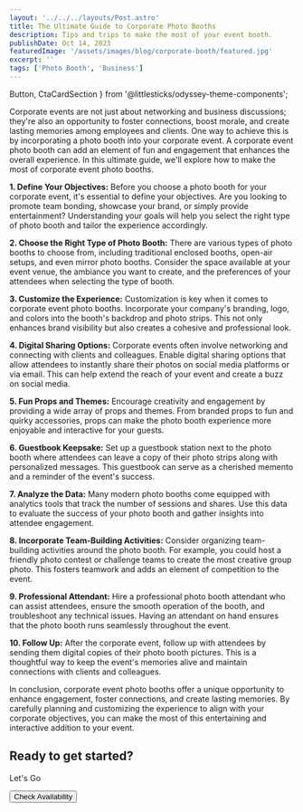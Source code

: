 ```yaml
---
layout: '../../../layouts/Post.astro'
title: The Ultimate Guide to Corporate Photo Booths
description: Tips and trips to make the most of your event booth.
publishDate: Oct 14, 2023
featuredImage: '/assets/images/blog/corporate-booth/featured.jpg'
excerpt: ''
tags: ['Photo Booth', 'Business']
---
```

  Button,
  CtaCardSection
} from '@littlesticks/odyssey-theme-components';

Corporate events are not just about networking and business discussions; they're also an opportunity to foster connections, boost morale, and create lasting memories among employees and clients. One way to achieve this is by incorporating a photo booth into your corporate event. A corporate event photo booth can add an element of fun and engagement that enhances the overall experience. In this ultimate guide, we'll explore how to make the most of corporate event photo booths.

**1. Define Your Objectives:**
Before you choose a photo booth for your corporate event, it's essential to define your objectives. Are you looking to promote team bonding, showcase your brand, or simply provide entertainment? Understanding your goals will help you select the right type of photo booth and tailor the experience accordingly.

**2. Choose the Right Type of Photo Booth:**
There are various types of photo booths to choose from, including traditional enclosed booths, open-air setups, and even mirror photo booths. Consider the space available at your event venue, the ambiance you want to create, and the preferences of your attendees when selecting the type of booth.

**3. Customize the Experience:**
Customization is key when it comes to corporate event photo booths. Incorporate your company's branding, logo, and colors into the booth's backdrop and photo strips. This not only enhances brand visibility but also creates a cohesive and professional look.

**4. Digital Sharing Options:**
Corporate events often involve networking and connecting with clients and colleagues. Enable digital sharing options that allow attendees to instantly share their photos on social media platforms or via email. This can help extend the reach of your event and create a buzz on social media.

**5. Fun Props and Themes:**
Encourage creativity and engagement by providing a wide array of props and themes. From branded props to fun and quirky accessories, props can make the photo booth experience more enjoyable and interactive for your guests.

**6. Guestbook Keepsake:**
Set up a guestbook station next to the photo booth where attendees can leave a copy of their photo strips along with personalized messages. This guestbook can serve as a cherished memento and a reminder of the event's success.

**7. Analyze the Data:**
Many modern photo booths come equipped with analytics tools that track the number of sessions and shares. Use this data to evaluate the success of your photo booth and gather insights into attendee engagement.

**8. Incorporate Team-Building Activities:**
Consider organizing team-building activities around the photo booth. For example, you could host a friendly photo contest or challenge teams to create the most creative group photo. This fosters teamwork and adds an element of competition to the event.

**9. Professional Attendant:**
Hire a professional photo booth attendant who can assist attendees, ensure the smooth operation of the booth, and troubleshoot any technical issues. Having an attendant on hand ensures that the photo booth runs seamlessly throughout the event.

**10. Follow Up:**
After the corporate event, follow up with attendees by sending them digital copies of their photo booth pictures. This is a thoughtful way to keep the event's memories alive and maintain connections with clients and colleagues.

In conclusion, corporate event photo booths offer a unique opportunity to enhance engagement, foster connections, and create lasting memories. By carefully planning and customizing the experience to align with your corporate objectives, you can make the most of this entertaining and interactive addition to your event.

<CtaCardSection background="var(--theme-surface-1)" color="var(--theme-on-surface-2)">
    <h2>Ready to get started?</h2>
    <p>Let's Go</p>
    <Button href="/contact" customIcon>
    Check Availability
    <Fragment slot="icon">
      <Icon name="ic:baseline-chevron-right"/>
    </Fragment>
    </Button>
</CtaCardSection>